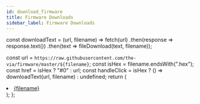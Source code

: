 ```yaml
---
id: download_firmware
title: Firmware Downloads
sidebar_label: Firmware Downloads
---
```


const downloadText = (url, filename) =>
  fetch(url)
    .then(response => response.text())
    .then(text => fileDownload(text, filename));

  const url = `https://raw.githubusercontent.com/the-via/firmware/master/${filename}`;
  const isHex = filename.endsWith(".hex");
  const href = isHex ? "#0" : url;
  const handleClick = isHex ? () => downloadText(url, filename) : undefined;
  return (
    <li>
      <a href={href} onClick={handleClick}>
        {filename}
      </a>
    </li>
  );
};

<ul>
  <Download filename="aeboards_aegis_via.hex"></Download>
  <Download filename="aeboards_ext65_via.hex"></Download>
  <Download filename="ai03_equinox_rev0_via.hex"></Download>
  <Download filename="ai03_equinox_rev1_via.hex"></Download>
  <Download filename="ai03_lunar_via.hex"></Download>
  <Download filename="allison_numpad_via.hex"></Download>
  <Download filename="allison_via.hex"></Download>
  <Download filename="cannonkeys_an_c_via.bin"></Download>
  <Download filename="cannonkeys_chimera65_via.bin"></Download>
  <Download filename="cannonkeys_instant60_via.bin"></Download>
  <Download filename="cannonkeys_iron165_via.bin"></Download>
  <Download filename="cannonkeys_satisfaction75_prototype_via.bin"></Download>
  <Download filename="cannonkeys_satisfaction75_rev1_via.bin"></Download>
  <Download filename="cannonkeys_savage65_via.bin"></Download>
  <Download filename="cannonkeys_tmov2_via.bin"></Download>
  <Download filename="dp60_via.hex"></Download>
  <Download filename="efreet_via.hex"></Download>
  <Download filename="exclusive_e6_rgb_via.hex"></Download>
  <Download filename="handwired_prime_exl_via.hex"></Download>
  <Download filename="hineybush_h75_singa_via.hex"></Download>
  <Download filename="hineybush_h87a_via.hex"></Download>
  <Download filename="hineybush_h88_via.hex"></Download>
  <Download filename="hineybush_hbcp_via.hex"></Download>
  <Download filename="hs60_v2_ansi_via.bin"></Download>
  <Download filename="hs60_v2_default_via.bin"></Download>
  <Download filename="hs60_v2_hhkb_via.bin"></Download>
  <Download filename="idb_idb_60_via.hex"></Download>
  <Download filename="illuminati_is0_via.hex"></Download>
  <Download filename="keebio_iris_rev1_led_via.hex"></Download>
  <Download filename="keebio_iris_rev1_via.hex"></Download>
  <Download filename="keebio_iris_rev2_via.hex"></Download>
  <Download filename="keebio_iris_rev3_via.hex"></Download>
  <Download filename="keebio_iris_rev4_via.hex"></Download>
  <Download filename="kingly_keys_romac_via.hex"></Download>
  <Download filename="maartenwut_plain60_via.hex"></Download>
  <Download filename="nk65_default_via.bin"></Download>
  <Download filename="nk65_via.bin"></Download>
  <Download filename="noxary_280_via.hex"></Download>
  <Download filename="primekb_prime_e_via.hex"></Download>
  <Download filename="quantrik_kyuu_via.hex"></Download>
  <Download filename="sck_osa_via.hex"></Download>
  <Download filename="snagpad_via.hex"></Download>
  <Download filename="westfoxtrot_aanzee_via.hex"></Download>
  <Download filename="wilba_tech_rama_works_koyu_via.hex"></Download>
  <Download filename="wilba_tech_rama_works_m10_b_via.hex"></Download>
  <Download filename="wilba_tech_rama_works_m60_a_via.hex"></Download>
  <Download filename="wilba_tech_rama_works_m6_a_via.hex"></Download>
  <Download filename="wilba_tech_rama_works_m6_b_via.hex"></Download>
  <Download filename="wilba_tech_rama_works_u80_a_via.hex"></Download>
  <Download filename="wilba_tech_wt60_a_via.hex"></Download>
  <Download filename="wilba_tech_wt60_d_via.hex"></Download>
  <Download filename="wilba_tech_wt65_a_via.hex"></Download>
  <Download filename="wilba_tech_wt65_b_via.hex"></Download>
  <Download filename="wilba_tech_wt69_a_via.hex"></Download>
  <Download filename="wilba_tech_wt75_a_via.hex"></Download>
  <Download filename="wilba_tech_wt75_b_via.hex"></Download>
  <Download filename="wilba_tech_wt75_c_via.hex"></Download>
  <Download filename="wilba_tech_wt80_a_via.hex"></Download>
  <Download filename="wilba_tech_wt8_a_via.hex"></Download>
  <Download filename="wilba_tech_zeal60_via.hex"></Download>
  <Download filename="wilba_tech_zeal65_via.hex"></Download>
  <Download filename="xelus_dawn60_via.hex"></Download>
</ul>

